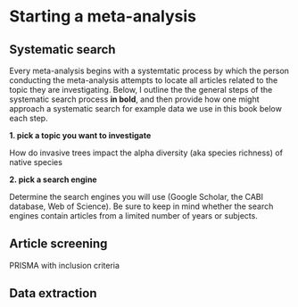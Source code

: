 # Starting a meta-analysis

## Systematic search
Every meta-analysis begins with a systemtatic process by which the person conducting the meta-analysis attempts to locate all articles related to the topic they are investigating.  Below, I outline the the general steps of the systematic search process **in bold**, and then provide how one might approach a systematic search for example data we use in this book below each step.

**1. pick a topic you want to investigate**

How do invasive trees impact the alpha diversity (aka species richness) of native species

**2. pick a search engine**

Determine the search engines you will use (Google Scholar, the CABI database, Web of Science). Be sure to keep in mind whether the search engines contain articles from a limited number of years or subjects.


## Article screening
PRISMA with inclusion criteria

## Data extraction

